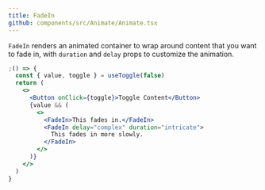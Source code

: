 ```yaml
---
title: FadeIn
github: components/src/Animate/Animate.tsx
---
```


`FadeIn` renders an animated container to wrap around content that you want to fade in,
with `duration` and `delay` props to customize the animation.

```jsx
;() => {
  const { value, toggle } = useToggle(false)
  return (
    <>
      <Button onClick={toggle}>Toggle Content</Button>
      {value && (
        <>
          <FadeIn>This fades in.</FadeIn>
          <FadeIn delay="complex" duration="intricate">
            This fades in more slowly.
          </FadeIn>
        </>
      )}
    </>
  )
}
```
